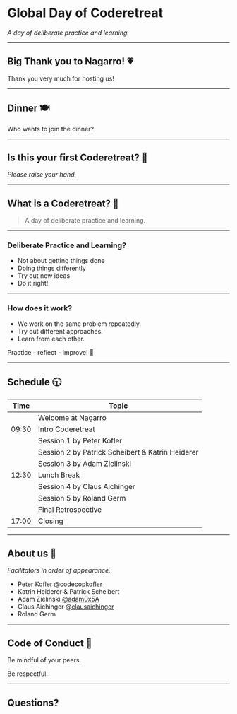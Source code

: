 # Global Day of Coderetreat

*A day of deliberate practice and learning.*

---

## Big Thank you to Nagarro! 💗

Thank you very much for hosting us!

---

## Dinner 🍽️

Who wants to join the dinner?

---

## Is this your first Coderetreat? 🥇

*Please raise your hand.*

---

## What is a Coderetreat? 🤔

> A day of deliberate practice and learning.

---

### Deliberate Practice and Learning?

- Not about getting things done
- Doing things differently
- Try out new ideas
- Do it right!

---

### How does it work?

- We work on the same problem repeatedly.
- Try out different approaches.
- Learn from each other.

Practice - reflect - improve! 🥳

---


## Schedule 🕤 {.smaller}

<!-- TODO Update schedule-->

| Time | Topic  |
|------|--------|
|     | Welcome at Nagarro  |
| 09:30 | Intro Coderetreat  |
|     | Session 1 by Peter Kofler |
|     | Session 2 by Patrick Scheibert & Katrin Heiderer  |
|     | Session 3 by Adam Zielinski  |
| 12:30 | Lunch Break  |
|     | Session 4 by Claus Aichinger |
|     | Session 5 by Roland Germ  |
|     | Final Retrospective
| 17:00 | Closing |

---

## About us 👋

<!-- TODO Update twitter?-->

*Facilitators in order of appearance.*

- Peter Kofler [@codecopkofler](https://twitter.com/codecopkofler)
- Katrin Heiderer &
  Patrick Scheibert
- Adam Zielinski [@adam0x5A](https://twitter.com/adam0x5A)
- Claus Aichinger [@clausaichinger](https://twitter.com/ClausAichinger)
- Roland Germ

---

## Code of Conduct 🤝

Be mindful of your peers.

Be respectful.

---

## Questions?
